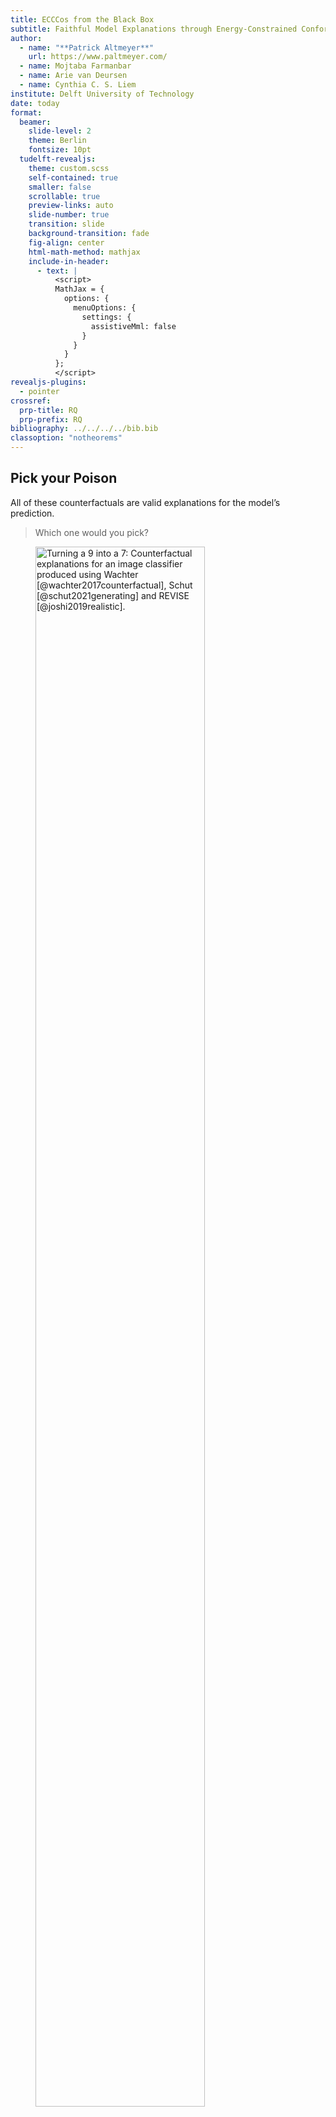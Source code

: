 ```yaml
---
title: ECCCos from the Black Box
subtitle: Faithful Model Explanations through Energy-Constrained Conformal Counterfactuals
author: 
  - name: "**Patrick Altmeyer**"
    url: https://www.paltmeyer.com/
  - name: Mojtaba Farmanbar
  - name: Arie van Deursen
  - name: Cynthia C. S. Liem
institute: Delft University of Technology
date: today
format: 
  beamer: 
    slide-level: 2
    theme: Berlin
    fontsize: 10pt
  tudelft-revealjs:
    theme: custom.scss
    self-contained: true
    smaller: false
    scrollable: true
    preview-links: auto
    slide-number: true
    transition: slide
    background-transition: fade
    fig-align: center
    html-math-method: mathjax
    include-in-header:
      - text: |
          <script>
          MathJax = {
            options: {
              menuOptions: {
                settings: {
                  assistiveMml: false
                }
              }
            }
          };
          </script>
revealjs-plugins:
  - pointer
crossref: 
  prp-title: RQ
  prp-prefix: RQ
bibliography: ../../../../bib.bib
classoption: "notheorems"
---
```


## Pick your Poison

All of these counterfactuals are valid explanations for the model's prediction. 

> Which one would you pick?

![Turning a 9 into a 7: Counterfactual explanations for an image classifier produced using *Wachter* [@wachter2017counterfactual], *Schut* [@schut2021generating] and *REVISE* [@joshi2019realistic].](www/mnist_motivation.png){#fig-cf-example width="80%"}

# Faithfulness first, plausibility second.

We propose *ECCCo*: a new way to generate faithful model explanations that are as plausible as the underlying model permits.

## Summary

:::{.incremental}

- **Idea**: generate counterfactuals that are consistent with what the model has learned about the data.
- **Method**: constrain the model's energy and predictive uncertainty for the counterfactual.
- **Result**: faithful counterfactuals that are as plausible as the model permits.
- **Benefits**: enable us to distinguish trustworthy from unreliable models. 

:::

## Counterfactual Explanations

$$
\begin{aligned}
\min_{\mathbf{Z}^\prime \in \mathcal{Z}^L} \{  {\text{yloss}(M_{\theta}(f(\mathbf{Z}^\prime)),\mathbf{y}^+)} + \lambda {\text{cost}(f(\mathbf{Z}^\prime)) }  \} 
\end{aligned} 
$$ 

::::{.columns}::::
:::{.column width='50%'}
**Counterfactual Explanations** (CE) explain how inputs into a model need to change for it to produce different outputs.
:::
:::{.column width='50%'}
![Gradient-based counterfactual search.](www/simple_ce.png){#fig-ce-intro width="60%"}
:::
::::

# Reconciling Faithfulness and Plausibility

## Plausibility {.smaller}

::::{.columns}::::
:::{.column width='50%'}
::: {#def-plausible}

## Plausible Counterfactuals

Let $\mathcal{X}|\mathbf{y}^+= p(\mathbf{x}|\mathbf{y}^+)$ denote the true conditional distribution of samples in the target class $\mathbf{y}^+$. Then for $\mathbf{x}^{\prime}$ to be considered a plausible counterfactual, we need: $\mathbf{x}^{\prime} \sim \mathcal{X}|\mathbf{y}^+$.

:::

::: {.callout-note appearance="minimal"}

## Why Plausibility?

Plausibility is positively associated with actionability, robustness [@artelt2021evaluating] and causal validity [@mahajan2019preserving].

:::
:::
:::{.column width='50%'}
![Kernel density estimate (KDE) for the conditional distribution, $p(\mathbf{x}|\mathbf{y}^+)$, based on observed data. Counterfactual path as in @fig-ce-intro.](www/density_true.png){#fig-density-true width="75%"}
:::
::::

## Faithfulness {.smaller}

::::{.columns}::::
:::{.column width='50%'}
::: {#def-faithful}

## Faithful Counterfactuals

Let $\mathcal{X}_{\theta}|\mathbf{y}^+ = p_{\theta}(\mathbf{x}|\mathbf{y}^+)$ denote the conditional distribution of $\mathbf{x}$ in the target class $\mathbf{y}^+$, where $\theta$ denotes the parameters of model $M_{\theta}$. Then for $\mathbf{x}^{\prime}$ to be considered a faithful counterfactual, we need: $\mathbf{x}^{\prime} \sim \mathcal{X}_{\theta}|\mathbf{y}^+$.

:::

::: {.callout-note appearance="minimal"}

## Trustworthy Models

If the model posterior approximates the true posterior ($p_{\theta}(\mathbf{x}|\mathbf{y}^+) \rightarrow p(\mathbf{x}|\mathbf{y}^+)$), faithful counterfactuals are also plausible.
:::
:::
:::{.column width='50%'}
![KDE for learned conditional distribution, $p_{\theta}(\mathbf{x}|\mathbf{y}^+)$. Yellow stars indicate conditional samples generated through SGLD for a joint energy model (JEM).](www/density_model.png){#fig-density-true width="75%"}
:::
::::



## ECCCo {.nostretch .smaller} 

::::{.columns}::::
:::{.column width='30%'}
::: {.callout-tip appearance="minimal"}

## Key Idea

Use the hybrid objective of joint energy models (JEM) and a model-agnostic penalty for predictive uncertainty: Energy-Constrained ($\mathcal{E}_{\theta}$) Conformal ($\Omega$) Counterfactuals (*ECCCo*). 

:::
:::
:::{.column width='70%'}

*ECCCo* objective^[We leverage ideas from @grathwohl2020your and @stutz2022learning. See the paper and appendix for a derivation of the objective from first principles.]:

$$
\begin{aligned}
& \min_{\mathbf{Z}^\prime \in \mathcal{Z}^L} \{  {L_{\text{clf}}(f(\mathbf{Z}^\prime);M_{\theta},\mathbf{y}^+)}+ \lambda_1 {\text{cost}(f(\mathbf{Z}^\prime)) } \\
&+ \lambda_2 \mathcal{E}_{\theta}(f(\mathbf{Z}^\prime)|\mathbf{y}^+) + \lambda_3 \Omega(C_{\theta}(f(\mathbf{Z}^\prime);\alpha)) \} 
\end{aligned} 
$$

![Gradient fields and counterfactual paths for different generators.](www/poc_gradient_fields.png){#fig-poc-gradient-fields width="75%" fig-align="center"}

:::
::::




# Results

## Visual Evidence 

::::{.columns}::::
:::{.column width='30%'}
![Turning a 9 into a 7. *ECCCo* applied to MLP (a), Ensemble (b), JEM (c), JEM Ensemble (d).](www/mnist_eccco.png){#fig-mnist-eccco width="75%"}
:::
:::{.column width='70%'}
*ECCCo* generates counterfactuals that

- faithfully represent model quality (@fig-mnist-eccco).
- achieve state-of-the-art plausibility (@fig-mnist-benchmark).

![Results for different generators (from 3 to 5).](www/mnist_benchmark.png){#fig-mnist-benchmark width="100%"}
:::
::::

## The Numbers {.smaller}

- Large benchmarks on a variety of models and datasets from various domains.
- *ECCCo* achieves state-of-the-art faithfulness across models and datasets and approaches state-of-the-art plausibility for more trustworthy models. 

![](www/numbers.png){width="100%" fig-align="center"}


# Questions? {.nostretch} 

With thanks to my co-authors Mojtaba Farmanbar, Arie van Deursen and Cynthia C. S. Liem.

![](/www/images/qr.png){width="25%" fig-align="center"}

## Code

The [code](https://github.com/pat-alt/ECCCo.jl) used to run the analysis for this work is built on top of [`CounterfactualExplanations.jl`](https://github.com/JuliaTrustworthyAI/CounterfactualExplanations.jl).

There is also a corresponding paper, [*Explaining Black-Box Models through Counterfactuals*](https://proceedings.juliacon.org/papers/10.21105/jcon.00130), which has been published in JuliaCon Proceedings. 

[![Trustworthy AI in Julia: github.com/JuliaTrustworthyAI](www/logo.png){width="50%" fig-align="center"}](https://github.com/JuliaTrustworthyAI)

## References {.scrollable .smaller}



